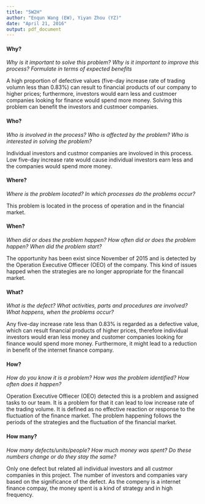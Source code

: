 ```yaml
---
title: "5W2H"
author: "Enqun Wang (EW), Yiyan Zhou (YZ)"
date: "April 21, 2016"
output: pdf_document
---
```


#### Why?

*Why is it important to solve this problem? Why is it important to improve this process? Formulate in terms of expected benefits* 

A high proportion of defective values (five-day increase rate of trading volumn less than 0.83%) can result to financial products of our company to higher prices; furthermore, investors would earn less and custmoer companies looking for finance would spend more money. Solving this problem can benefit the investors and custmoer companies.

#### Who?

*Who is involved in the process? Who is affected by the problem? Who is interested in solving the problem?*

Individual investors and custmor companies are involoved in this process. Low five-day increase rate would cause individual investors earn less and the companies would spend more money.

#### Where?

*Where is the problem located? In which processes do the problems occur?*

This problem is located in the process of operation and in the financial market.

#### When?

*When did or does the problem happen? How often did or does the problem happen? When did the problem start?*

The opportunity has been exist since November of 2015 and is detected by the Operation Executive Offiecer (OEO) of the company. This kind of issues happed when the strategies are no longer appropriate for the financail market. 

#### What?

*What is the defect? What activities, parts and procedures are involved? What happens, when the problems occur?*

Any five-day increase rate less than 0.83% is regarded as a defective value, which can result financial products of higher prices, therefore individual investors would eran less money and customer companies looking for finance would spend more money. Furthermore, it might lead to a reduction in benefit of the internet finance company.

#### How?

*How do you know it is a problem? How was the problem identified? How often does it happen?*

Operation Executive Offiecer (OEO) detected this is a problem and assigned tasks to our team. It is a problem for that it can lead to low increase rate of the trading volume. It is defined as no effective reaction or response to the fluctuation of the finance market. The problem happening follows the periods of the strategies and the fluctuation of the financial market. 

#### How many?

*How many defects/units/people? How much money was spent? Do these numbers change or do they stay the same?*

Only one defect but related all individual investors and all custmor companies in this project. The number of investors and companies vary based on the significance of the defect. As the compeny is a internet finance compay, the money spent is a kind of strategy and in high frequency. 
